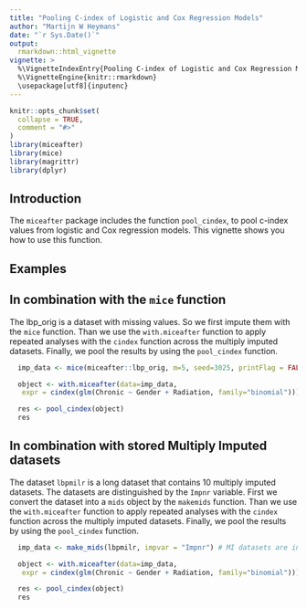 ```yaml
---
title: "Pooling C-index of Logistic and Cox Regression Models"
author: "Martijn W Heymans"
date: "`r Sys.Date()`"
output:
  rmarkdown::html_vignette
vignette: >
  %\VignetteIndexEntry{Pooling C-index of Logistic and Cox Regression Models}
  %\VignetteEngine{knitr::rmarkdown}
  \usepackage[utf8]{inputenc}
---
```


```r
knitr::opts_chunk$set(
  collapse = TRUE,
  comment = "#>"
)
library(miceafter)
library(mice)
library(magrittr)
library(dplyr)
```

## Introduction

The `miceafter` package includes the function `pool_cindex`, to pool c-index values from logistic and Cox regression models. This vignette shows you how to use this function. 

## Examples

## In combination with the `mice` function 

The lbp_orig is a dataset with missing values. So we first impute them with the `mice` function. Than we use the `with.miceafter`  function to apply repeated analyses with the `cindex` function across the multiply imputed datasets. Finally, we pool the results by using the `pool_cindex` function.

```r

  imp_data <- mice(miceafter::lbp_orig, m=5, seed=3025, printFlag = FALSE) 

  object <- with.miceafter(data=imp_data,
   expr = cindex(glm(Chronic ~ Gender + Radiation, family="binomial")))

  res <- pool_cindex(object)
  res

```  

## In combination with stored Multiply Imputed datasets 

The dataset `lbpmilr` is a long dataset that contains 10 multiply imputed datasets. The datasets are distinguished by the `Impnr`  variable. First we convert the dataset into a `mids` object by the `makemids` function. Than we use the `with.miceafter`  function to apply repeated analyses with the `cindex` function across the multiply imputed datasets. Finally, we pool the results by using the `pool_cindex` function.

```r

  imp_data <- make_mids(lbpmilr, impvar = "Impnr") # MI datasets are in lbpmilr

  object <- with.miceafter(data=imp_data,
   expr = cindex(glm(Chronic ~ Gender + Radiation, family="binomial")))

  res <- pool_cindex(object)
  res

```  

